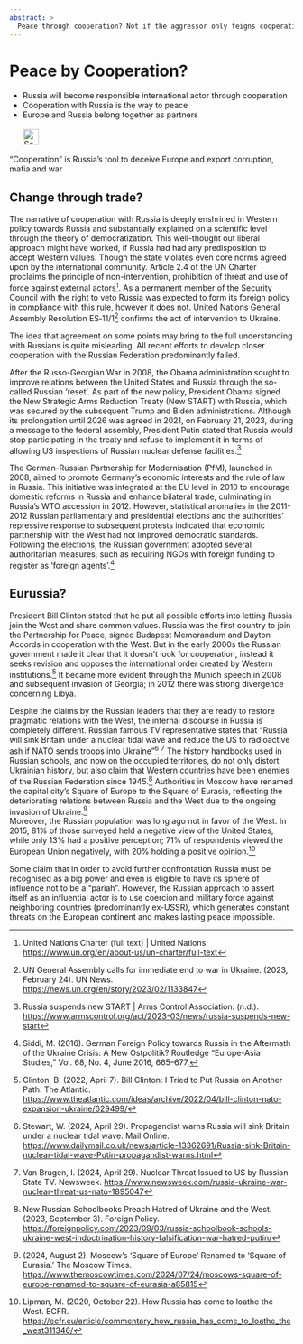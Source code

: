 ```yaml
---
abstract: >
  Peace through cooperation? Not if the aggressor only feigns cooperation and relies on raw materials and a war economy.
---
```


# Peace by Cooperation? {#sec-peace-cooperation}

::: {.callout-caution title="Myth"}
- Russia will become responsible international actor through cooperation
- Cooperation with Russia is the way to peace
- Europe and Russia belong together as partners
[<br></br>![Search for topic in EUvsDisinfo](../all_common_img/EUvsDisinfo_400x240.jpg){height=2em}](https://euvsdisinfo.eu/disinformation-cases/?text=peace&sort=relevance)
:::

::: {.callout-tip title="Truth"}
“Cooperation” is Russia's tool to deceive Europe and export corruption, mafia and war
:::


## Change through trade?

The narrative of cooperation with Russia is deeply enshrined in Western policy towards Russia and substantially explained on a scientific level through the theory of democratization. This well-thought out liberal approach might have worked, if Russia had had any predisposition to accept Western values. Though the state violates even core norms agreed upon by the international community. Article 2.4 of the UN Charter proclaims the principle of non-intervention, prohibition of threat and use of force against external actors[^peace-cooperation-1]. As a permanent member of the Security Council with the right to veto Russia was expected to form its foreign policy in compliance with this rule, however it does not. United Nations General Assembly Resolution ES‑11/1[^peace-cooperation-2] confirms the act of intervention to Ukraine. 

The idea that agreement on some points may bring to the full understanding with Russians is quite misleading. All recent efforts to develop closer cooperation with the Russian Federation predominantly failed. 

After the Russo-Georgian War in 2008, the Obama administration sought to improve relations between the United States and Russia through the so-called Russian ‘reset’. As part of the new policy, President Obama signed the New Strategic Arms Reduction Treaty (New START)  with Russia, which was secured by the subsequent Trump and Biden administrations. Although its prolongation until 2026 was agreed in 2021, on February 21, 2023, during a message to the federal assembly, President Putin stated that Russia would stop participating in the treaty and refuse to implement it in terms of allowing US inspections of Russian nuclear defense facilities.[^peace-cooperation-3] 

The German-Russian Partnership for Modernisation (PfM), launched in 2008, aimed to promote Germany's economic interests and the rule of law in Russia. This initiative was integrated at the EU level in 2010 to encourage domestic reforms in Russia and enhance bilateral trade, culminating in Russia's WTO accession in 2012\. However, statistical anomalies in the 2011-2012 Russian parliamentary and presidential elections and the authorities' repressive response to subsequent protests indicated that economic partnership with the West had not improved democratic standards. Following the elections, the Russian government adopted several authoritarian measures, such as requiring NGOs with foreign funding to register as 'foreign agents'.[^peace-cooperation-4]  

## Eurussia?

President Bill Clinton stated that he put all possible efforts into letting Russia join the West and share common values. Russia was the first country to join the Partnership for Peace, signed Budapest Memorandum and Dayton Accords in cooperation with the West. But in the early 2000s the Russian government made it clear that it doesn’t look for cooperation, instead it seeks revision and opposes the international order created by Western institutions.[^peace-cooperation-5] It became more evident through the Munich speech in 2008 and subsequent invasion of Georgia; in 2012 there was strong divergence concerning Libya. 

Despite the claims by the Russian leaders that they are ready to restore pragmatic relations with the West,  the internal discourse in Russia is completely different. Russian famous TV representative states that “Russia will sink Britain under a nuclear tidal wave and reduce the US to radioactive ash if NATO sends troops into Ukraine”[^peace-cooperation-6] [^peace-cooperation-7] The history handbooks used in Russian schools, and now on the occupied territories, do not only distort Ukrainian history, but also claim that Western countries have been enemies of the Russian Federation since 1945.[^peace-cooperation-8] Authorities in Moscow have renamed the capital city's Square of Europe to the Square of Eurasia, reflecting the deteriorating relations between Russia and the West due to the ongoing invasion of Ukraine.[^peace-cooperation-9]   
Moreover, the Russian population was long ago not in favor of the West. In 2015, 81% of those surveyed held a negative view of the United States, while only 13% had a positive perception; 71% of respondents viewed the European Union negatively, with 20% holding a positive opinion.[^peace-cooperation-10]

Some claim that in order to avoid further confrontation Russia must be recognised as a big power and even is eligible to have its sphere of influence not to be a “pariah”.  However, the Russian approach to assert itself as an influential actor is to use coercion and military force against neighboring countries (predominantly ex-USSR), which generates constant threats on the European continent and makes lasting peace impossible.


[^peace-cooperation-1]:  United Nations Charter (full text) | United Nations. [https://www.un.org/en/about-us/un-charter/full-text](https://www.un.org/en/about-us/un-charter/full-text) 

[^peace-cooperation-2]:  UN General Assembly calls for immediate end to war in Ukraine. (2023, February 24). UN News. [https://news.un.org/en/story/2023/02/1133847](https://news.un.org/en/story/2023/02/1133847) 

[^peace-cooperation-3]:  Russia suspends new START | Arms Control Association. (n.d.). [https://www.armscontrol.org/act/2023-03/news/russia-suspends-new-start](https://www.armscontrol.org/act/2023-03/news/russia-suspends-new-start) 

[^peace-cooperation-4]:  Siddi, M. (2016). German Foreign Policy towards Russia in the Aftermath of the Ukraine Crisis: A New Ostpolitik? Routledge “Europe-Asia Studies,” Vol. 68, No. 4, June 2016, 665–677.

[^peace-cooperation-5]:  Clinton, B. (2022, April 7). Bill Clinton: I Tried to Put Russia on Another Path. The Atlantic. [https://www.theatlantic.com/ideas/archive/2022/04/bill-clinton-nato-expansion-ukraine/629499/](https://www.theatlantic.com/ideas/archive/2022/04/bill-clinton-nato-expansion-ukraine/629499/) 

[^peace-cooperation-6]:  Stewart, W. (2024, April 29). Propagandist warns Russia will sink Britain under a nuclear tidal wave. Mail Online. [https://www.dailymail.co.uk/news/article-13362691/Russia-sink-Britain-nuclear-tidal-wave-Putin-propagandist-warns.html](https://www.dailymail.co.uk/news/article-13362691/Russia-sink-Britain-nuclear-tidal-wave-Putin-propagandist-warns.html) 

[^peace-cooperation-7]:  Van Brugen, I. (2024, April 29). Nuclear Threat Issued to US by Russian State TV. Newsweek. [https://www.newsweek.com/russia-ukraine-war-nuclear-threat-us-nato-1895047](https://www.newsweek.com/russia-ukraine-war-nuclear-threat-us-nato-1895047) 

[^peace-cooperation-8]:  New Russian Schoolbooks Preach Hatred of Ukraine and the West. (2023, September 3). Foreign Policy.  [https://foreignpolicy.com/2023/09/03/russia-schoolbook-schools-ukraine-west-indoctrination-history-falsification-war-hatred-putin/](https://foreignpolicy.com/2023/09/03/russia-schoolbook-schools-ukraine-west-indoctrination-history-falsification-war-hatred-putin/) 

[^peace-cooperation-9]:  (2024, August 2). Moscow’s ‘Square of Europe’ Renamed to ‘Square of Eurasia.’ The Moscow Times. [https://www.themoscowtimes.com/2024/07/24/moscows-square-of-europe-renamed-to-square-of-eurasia-a85815](https://www.themoscowtimes.com/2024/07/24/moscows-square-of-europe-renamed-to-square-of-eurasia-a85815) 

[^peace-cooperation-10]:  Lipman, M. (2020, October 22). How Russia has come to loathe the West. ECFR. [https://ecfr.eu/article/commentary\_how\_russia\_has\_come\_to\_loathe\_the\_west311346/](https://ecfr.eu/article/commentary_how_russia_has_come_to_loathe_the_west311346/) 



